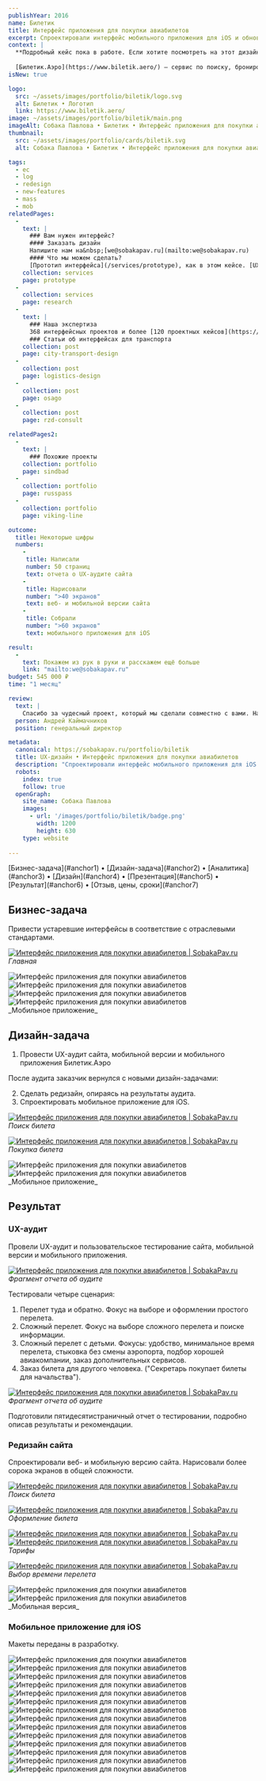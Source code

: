 ```yaml
---
publishYear: 2016
name: Билетик
title: Интерфейс приложения для покупки авиабилетов
excerpt: Спроектировали интерфейс мобильного приложения для iOS и обновили интерфейс сервиса по продаже авиабилетов.
context: |
  **Подробный кейс пока в работе. Если хотите посмотреть на этот дизайн в деталях, пишите нам на [we@sobakapav.ru](mailto:we@sobakapav.ru)**
  
  [Билетик.Аэро](https://www.biletik.aero/) — сервис по поиску, бронированию и онлайн-продаже дешевых авиабилетов.
isNew: true

logo:
  src: ~/assets/images/portfolio/biletik/logo.svg
  alt: Билетик • Логотип
  link: https://www.biletik.aero/
image: ~/assets/images/portfolio/biletik/main.png
imageAlt: Собака Павлова • Билетик • Интерфейс приложения для покупки авиабилетов
thumbnail:
  src: ~/assets/images/portfolio/cards/biletik.svg
  alt: Собака Павлова • Билетик • Интерфейс приложения для покупки авиабилетов

tags:
  - ec
  - log
  - redesign
  - new-features
  - mass
  - mob
relatedPages:
  -
    text: |
      ### Вам нужен интерфейс?
      #### Заказать дизайн
      Напишите нам на&nbsp;[we@sobakapav.ru](mailto:we@sobakapav.ru) 
      #### Что мы можем сделать?
      [Прототип интерфейса](/services/prototype), как в этом кейсе. [UX-дизайн под ключ](/services/ux-design), [редизайн интерфейса](/services/redesign), [продуктовые исследования](/services/research) и [многое другое](/services). 
    collection: services
    page: prototype
  -
    collection: services
    page: research
  -
    text: |
      ### Наша экспертиза
      368 интерфейсных проектов и более [120 проектных кейсов](https://sobakapav.ru/portfolio).
      ### Статьи об интерфейсах для транспорта 
    collection: post
    page: city-transport-design
  -
    collection: post
    page: logistics-design
  -
    collection: post
    page: osago
  -
    collection: post
    page: rzd-consult

relatedPages2:
  -
    text: |
      ### Похожие проекты
    collection: portfolio
    page: sindbad
  - 
    collection: portfolio
    page: russpass
  - 
    collection: portfolio
    page: viking-line

outcome:
  title: Некоторые цифры
  numbers:
    -
     title: Написали
     number: 50 страниц
     text: отчета о UX-аудите сайта
    -
     title: Нарисовали
     number: ">40 экранов"
     text: веб- и мобильной версии сайта
    -
     title: Собрали
     number: ">60 экранов"
     text: мобильного приложения для iOS

result:
  -
    text: Покажем из рук в руки и расскажем ещё больше
    link: "mailto:we@sobakapav.ru"
budget: 545 000 ₽
time: "1 месяц"

review: 
  text: |
    Спасибо за чудесный проект, который мы сделали совместно с вами. Нас все устроило и было выполнено вами на великолепном уровне. 
  person: Андрей Каймачников
  position: генеральный директор

metadata:
  canonical: https://sobakapav.ru/portfolio/biletik
  title: UX-дизайн • Интерфейс приложения для покупки авиабилетов
  description: "Спроектировали интерфейс мобильного приложения для iOS и обновили интерфейс сервиса по продаже авиабилетов"
  robots:
    index: true
    follow: true
  openGraph:
    site_name: Собака Павлова
    images:
      - url: '/images/portfolio/biletik/badge.png'
        width: 1200
        height: 630
    type: website
  
---
```


<TOC>
[Бизнес-задача](#anchor1) • [Дизайн-задача](#anchor2) • [Аналитика](#anchor3) • [Дизайн](#anchor4) • [Презентация](#anchor5) • [Результат](#anchor6) • [Отзыв, цены, сроки](#anchor7)
</TOC>

## <a name="anchor1" />Бизнес-задача

Привести устаревшие интерфейсы в соответствие с отраслевыми стандартами.

<a href="/images/portfolio/biletik/1-1.png" target="_blank">![Интерфейс приложения для покупки авиабилетов | SobakaPav.ru](~/assets/images/portfolio/biletik/1.png)</a>
_Главная_

<div class="flex gap-2 flex-wrap"> <Image src="~/assets/images/portfolio/biletik/11.png" alt="Интерфейс приложения для покупки авиабилетов" class="min-w-72 grow shrink basis-0"/> <Image src="~/assets/images/portfolio/biletik/12.png" alt="Интерфейс приложения для покупки авиабилетов" class="min-w-72 grow shrink basis-0" /> <Image src="~/assets/images/portfolio/biletik/13.png" alt="Интерфейс приложения для покупки авиабилетов" class="min-w-72 grow shrink basis-0"/> <Image src="~/assets/images/portfolio/biletik/14.png" alt="Интерфейс приложения для покупки авиабилетов" class="min-w-72 grow shrink basis-0" /> </div>
_Мобильное приложение_

## <a name="anchor2" />Дизайн-задача

1. Провести UX-аудит сайта, мобильной версии и мобильного приложения Билетик.Аэро

После аудита заказчик вернулся с новыми дизайн-задачами:

2. Сделать редизайн, опираясь на результаты аудита.
3. Спроектировать мобильное приложение для iOS.

<a href="/images/portfolio/biletik/3-1.png" target="_blank">![Интерфейс приложения для покупки авиабилетов | SobakaPav.ru](~/assets/images/portfolio/biletik/3.png)</a>
_Поиск билета_

<a href="/images/portfolio/biletik/7.png" target="_blank">![Интерфейс приложения для покупки авиабилетов | SobakaPav.ru](~/assets/images/portfolio/biletik/7.png)</a>
_Покупка билета_

<div class="flex gap-2 flex-wrap"> <Image src="~/assets/images/portfolio/biletik/15.png" alt="Интерфейс приложения для покупки авиабилетов" class="min-w-72 grow shrink basis-0"/> <Image src="~/assets/images/portfolio/biletik/16.png" alt="Интерфейс приложения для покупки авиабилетов" class="min-w-72 grow shrink basis-0" /> </div>
_Мобильное приложение_

## <a name="anchor3" />Результат

### UX-аудит

Провели UX-аудит и пользовательское тестирование сайта, мобильной версии и мобильного приложения.

<a href="/images/portfolio/biletik/31.png" target="_blank">![Интерфейс приложения для покупки авиабилетов | SobakaPav.ru](~/assets/images/portfolio/biletik/31.png)</a>
_Фрагмент отчета об аудите_

Тестировали четыре сценария:
1. Перелет туда и обратно. Фокус на выборе и оформлении простого перелета.
2. Сложный перелет. Фокус на выборе сложного перелета и поиске информации.
3. Сложный перелет с детьми. Фокусы: удобство, минимальное время перелета, стыковка без смены аэропорта, подбор хорошей авиакомпании, заказ дополнительных сервисов.
4. Заказ билета для другого человека. ("Секретарь покупает билеты для начальства").

<a href="/images/portfolio/biletik/32.png" target="_blank">![Интерфейс приложения для покупки авиабилетов | SobakaPav.ru](~/assets/images/portfolio/biletik/32.png)</a>
_Фрагмент отчета об аудите_

Подготовили пятидесятистраничный отчет о тестировании, подробно описав результаты и рекомендации.

### Редизайн сайта

Спроектировали веб- и мобильную версию сайта. Нарисовали более сорока экранов в общей сложности.

<a href="/images/portfolio/biletik/2.png" target="_blank">![Интерфейс приложения для покупки авиабилетов | SobakaPav.ru](~/assets/images/portfolio/biletik/2.png)</a>
_Поиск билета_

<a href="/images/portfolio/biletik/4.png" target="_blank">![Интерфейс приложения для покупки авиабилетов | SobakaPav.ru](~/assets/images/portfolio/biletik/4.png)</a>
_Оформление билета_

<a href="/images/portfolio/biletik/5.png" target="_blank">![Интерфейс приложения для покупки авиабилетов | SobakaPav.ru](~/assets/images/portfolio/biletik/5.png)</a>
<a href="/images/portfolio/biletik/6.png" target="_blank">![Интерфейс приложения для покупки авиабилетов | SobakaPav.ru](~/assets/images/portfolio/biletik/6.png)</a>
_Тарифы_

<a href="/images/portfolio/biletik/4.png" target="_blank">![Интерфейс приложения для покупки авиабилетов | SobakaPav.ru](~/assets/images/portfolio/biletik/4.png)</a>
_Выбор времени перелета_

<div class="flex gap-2 flex-wrap"> <Image src="~/assets/images/portfolio/biletik/9.png" alt="Интерфейс приложения для покупки авиабилетов" class="min-w-72 grow shrink basis-0"/> <Image src="~/assets/images/portfolio/biletik/10.png" alt="Интерфейс приложения для покупки авиабилетов" class="min-w-72 grow shrink basis-0" /> </div>
_Мобильная версия_

### Мобильное приложение для iOS

Макеты переданы в разработку.

<div class="flex gap-2 flex-wrap"> 
<Image src="~/assets/images/portfolio/biletik/17.png" alt="Интерфейс приложения для покупки авиабилетов" class="min-w-72 grow shrink basis-0"/> 
<Image src="~/assets/images/portfolio/biletik/18.png" alt="Интерфейс приложения для покупки авиабилетов" class="min-w-72 grow shrink basis-0" /> 
<Image src="~/assets/images/portfolio/biletik/19.png" alt="Интерфейс приложения для покупки авиабилетов" class="min-w-72 grow shrink basis-0"/> 
<Image src="~/assets/images/portfolio/biletik/20.png" alt="Интерфейс приложения для покупки авиабилетов" class="min-w-72 grow shrink basis-0" /> 
<Image src="~/assets/images/portfolio/biletik/21.png" alt="Интерфейс приложения для покупки авиабилетов" class="min-w-72 grow shrink basis-0"/> 
<Image src="~/assets/images/portfolio/biletik/22.png" alt="Интерфейс приложения для покупки авиабилетов" class="min-w-72 grow shrink basis-0" /> 
<Image src="~/assets/images/portfolio/biletik/23.png" alt="Интерфейс приложения для покупки авиабилетов" class="min-w-72 grow shrink basis-0"/> 
<Image src="~/assets/images/portfolio/biletik/24.png" alt="Интерфейс приложения для покупки авиабилетов" class="min-w-72 grow shrink basis-0" /> 
<Image src="~/assets/images/portfolio/biletik/25.png" alt="Интерфейс приложения для покупки авиабилетов" class="min-w-72 grow shrink basis-0"/> 
<Image src="~/assets/images/portfolio/biletik/26.png" alt="Интерфейс приложения для покупки авиабилетов" class="min-w-72 grow shrink basis-0" /> 
<Image src="~/assets/images/portfolio/biletik/27.png" alt="Интерфейс приложения для покупки авиабилетов" class="min-w-72 grow shrink basis-0"/> 
<Image src="~/assets/images/portfolio/biletik/28.png" alt="Интерфейс приложения для покупки авиабилетов" class="min-w-72 grow shrink basis-0" /> 
<Image src="~/assets/images/portfolio/biletik/29.png" alt="Интерфейс приложения для покупки авиабилетов" class="min-w-72 grow shrink basis-0"/> 
<Image src="~/assets/images/portfolio/biletik/30.png" alt="Интерфейс приложения для покупки авиабилетов" class="min-w-72 grow shrink basis-0" /> 
</div>

## <a name="anchor4" />





